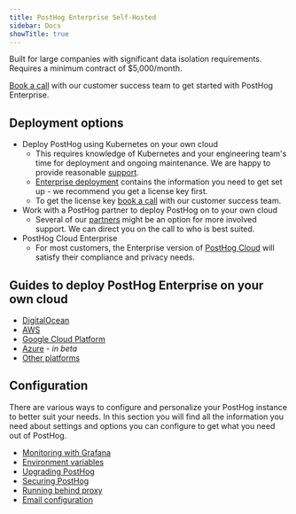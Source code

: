 ```yaml
---
title: PostHog Enterprise Self-Hosted
sidebar: Docs
showTitle: true
---
```


Built for large companies with significant data isolation requirements. Requires a minimum contract of $5,000/month.

[Book a call](/book-a-demo) with our customer success team to get started with PostHog Enterprise.

## Deployment options

- Deploy PostHog using Kubernetes on your own cloud
    - This requires knowledge of Kubernetes and your engineering team's time for deployment and ongoing maintenance. We are happy to provide reasonable [support](/docs/self-host/enterprise/support.md).
    - [Enterprise deployment](/docs/self-host/enterprise/overview) contains the information you need to get set up - we recommend you get a license key first.
    - To get the license key [book a call](/book-a-demo) with our customer success team.
- Work with a PostHog partner to deploy PostHog on to your own cloud
    - Several of our [partners](/partners) might be an option for more involved support. We can direct you on the call to who is best suited.
- PostHog Cloud Enterprise
    - For most customers, the Enterprise version of [PostHog Cloud](/pricing) will satisfy their compliance and privacy needs.

## Guides to deploy PostHog Enterprise on your own cloud

-   [DigitalOcean](/docs/self-host/deploy/digital-ocean)
-   [AWS](/docs/self-host/deploy/aws)
-   [Google Cloud Platform](/docs/self-host/deploy/gcp)
-   [Azure](/docs/self-host/deploy/azure) - _in beta_
-   [Other platforms](/docs/self-host/deploy/other)

## Configuration

There are various ways to configure and personalize your PostHog instance to better suit your needs. In this section you will find all the information you need about settings and options you can configure to get what you need out of PostHog.

-   [Monitoring with Grafana](/docs/self-host/configure/monitoring-with-grafana)
-   [Environment variables](/docs/self-host/configure/environment-variables)
-   [Upgrading PostHog](/docs/runbook/upgrading-posthog)
-   [Securing PostHog](/docs/self-host/configure/securing-posthog)
-   [Running behind proxy](/docs/self-host/configure/running-behind-proxy)
-   [Email configuration](/docs/self-host/configure/email)
